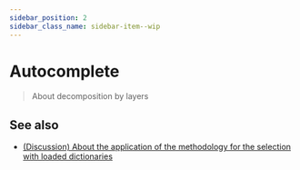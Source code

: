 ```yaml
---
sidebar_position: 2
sidebar_class_name: sidebar-item--wip
---
```



# Autocomplete

<!-- Such a route, because docusaurus crashes with" autocomplete " for some reason: / -->

<WIP ticket="170" />

> About decomposition by layers

## See also
- [(Discussion) About the application of the methodology for the selection with loaded dictionaries](https://github.com/feature-sliced/documentation/discussions/65#discussioncomment-480807)